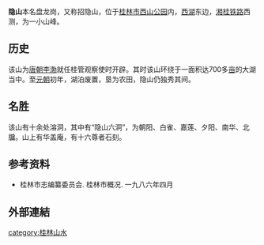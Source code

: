 '''隐山'''本名盘龙岗，又称招隐山，位于[[桂林市|桂林市]][[西山公园|西山公园]]内，[[桂林西湖|西湖]]东边，[[湘桂铁路|湘桂铁路]]西测，为一小山峰。

==历史==
该山为[[唐朝|唐朝]][[李渤|李渤]]就任桂管观察使时开辟。其时该山环绕于一面积达700多[[亩|亩]]的大湖当中。至[[元朝|元朝]]初年，湖泊废置，垦为农田，隐山仍独秀其间。

==名胜==
该山有十余处溶洞，其中有“隐山六洞”，为朝阳、白雀、嘉莲、夕阳、南华、北牖。山上有华盖庵，有十六尊者石刻。

==参考资料==
*桂林市志编纂委员会. 桂林市概况. 一九八六年四月

==外部連結==
{{Wikisource further reading}}

[[category:桂林山水|category:桂林山水]]